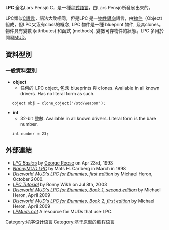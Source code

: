 '''LPC''' 全名Lars Pensjö C，是一種[[程式語言|程式語言]]，由Lars Pensjö所發展出來的。

LPC類似[[C語言|C語言]]，語法大致相同，但是LPC 是一[[物件導向|物件導向]]語言，由[[物件_(電腦科學)|物件]]（Object）組成，但LPC又沒有class的概念, LPC 物件是一種 blueprint 物件, 及其clones。物件具有變數 (attributes) 和函式 (methods). 變數可存物件的狀態。LPC 多用於開發[[MUD|MUD]]。

== 資料型別 ==
=== 一般資料型別 ===
* '''object'''
** 任何的 LPC object, 包含 blueprints 與 clones. Available in all known drivers. Has no literal form as such.
    object obj = clone_object("/std/weapon");
* '''int'''
** 32-bit 整數. Available in all known drivers. Literal form is the bare number.
    int number = 23;

== 外部連結 ==
* ''[http://wl.mud.de/mud/doc/lpc/contents.html LPC Basics] {{Wayback|url=http://wl.mud.de/mud/doc/lpc/contents.html |date=20200604151623 }}'' by [[George_Reese|George Reese]] on Apr 23rd, 1993
* ''[https://web.archive.org/web/20090420070221/http://mud.stack.nl/manuals/lysator/manual.html NannyMUD LPC]'' by Mats H. Carlberg in March in 1998
* ''[http://discworld.atuin.net/external/lpc_for_dummies/index.shtml Discworld MUD's LPC for Dummies, first edition] {{Wayback|url=http://discworld.atuin.net/external/lpc_for_dummies/index.shtml |date=20200604154304 }}'' by Michael Heron, October 2000.
* ''[http://www.geas.de/tutorial/lpc_toc.html LPC Tutorial] {{Wayback|url=http://www.geas.de/tutorial/lpc_toc.html |date=20180210190929 }}'' by Ronny Wikh on Jul 8th, 2003
* ''[https://web.archive.org/web/20110714112701/http://www.monkeys-at-keyboards.com/lpc1.pdf Discworld MUD's LPC for Dummies, Book 1, second edition]'' by Michael Heron, April 2009
* ''[https://web.archive.org/web/20110428001320/http://www.monkeys-at-keyboards.com/lpc2.pdf Discworld MUD's LPC for Dummies, Book 2, first edition]'' by Michael Heron, April 2009
* ''[http://lpmuds.net/ LPMuds.net] {{Wayback|url=http://lpmuds.net/ |date=20210126053759 }}'' A resource for MUDs that use LPC.

[[Category:程序设计语言|Category:程序设计语言]]
[[Category:基于原型的编程语言|Category:基于原型的编程语言]]